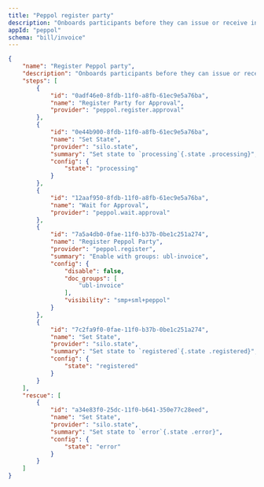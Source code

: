 ```yaml
---
title: "Peppol register party"
description: "Onboards participants before they can issue or receive invoices"
appId: "peppol"
schema: "bill/invoice"
---
```


```json Example Peppol register party invoice workflow with states
{
    "name": "Register Peppol party",
    "description": "Onboards participants before they can issue or receive invoices",
    "steps": [
        {
            "id": "0adf46e0-8fdb-11f0-a8fb-61ec9e5a76ba",
            "name": "Register Party for Approval",
            "provider": "peppol.register.approval"
        },
        {
            "id": "0e44b900-8fdb-11f0-a8fb-61ec9e5a76ba",
            "name": "Set State",
            "provider": "silo.state",
            "summary": "Set state to `processing`{.state .processing}",
            "config": {
                "state": "processing"
            }
        },
        {
            "id": "12aaf950-8fdb-11f0-a8fb-61ec9e5a76ba",
            "name": "Wait for Approval",
            "provider": "peppol.wait.approval"
        },
        {
            "id": "7a5a4db0-0fae-11f0-b37b-0be1c251a274",
            "name": "Register Peppol Party",
            "provider": "peppol.register",
            "summary": "Enable with groups: ubl-invoice",
            "config": {
                "disable": false,
                "doc_groups": [
                    "ubl-invoice"
                ],
                "visibility": "smp+sml+peppol"
            }
        },
        {
            "id": "7c2fa9f0-0fae-11f0-b37b-0be1c251a274",
            "name": "Set State",
            "provider": "silo.state",
            "summary": "Set state to `registered`{.state .registered}",
            "config": {
                "state": "registered"
            }
        }
    ],
    "rescue": [
        {
            "id": "a34e83f0-25dc-11f0-b641-350e77c28eed",
            "name": "Set State",
            "provider": "silo.state",
            "summary": "Set state to `error`{.state .error}",
            "config": {
                "state": "error"
            }
        }
    ]
}
```
